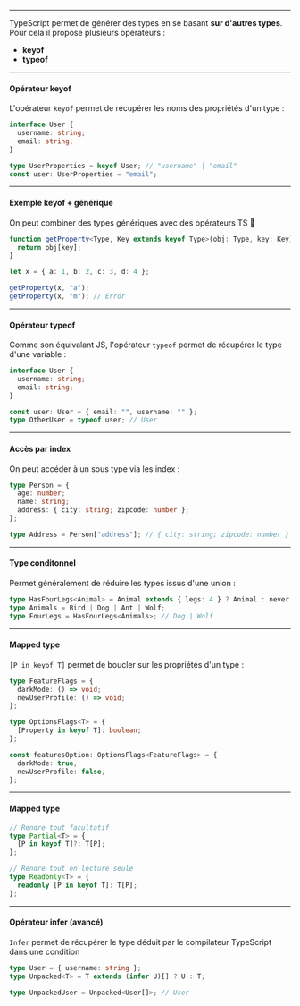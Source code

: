 
<Slides>

<ChapterHeading title="Manipulation des types" backgroundColor="#fad390" />

---

<SlideHeader slideTitle="Manipulation des types" />

TypeScript permet de générer des types en se basant **sur d'autres types**. Pour cela il propose plusieurs opérateurs :

- **keyof**
- **typeof**

---

<SlideHeader slideTitle="Manipulation des types" />

#### Opérateur keyof

L'opérateur `keyof` permet de récupérer les noms des propriétés d'un type :

```typescript
interface User {
  username: string;
  email: string;
}

type UserProperties = keyof User; // "username" | "email"
const user: UserProperties = "email";
```

---

<SlideHeader slideTitle="Manipulation des types" />

#### Exemple keyof + générique

On peut combiner des types génériques avec des opérateurs TS 🤯

```typescript
function getProperty<Type, Key extends keyof Type>(obj: Type, key: Key) {
  return obj[key];
}

let x = { a: 1, b: 2, c: 3, d: 4 };

getProperty(x, "a");
getProperty(x, "m"); // Error
```

---

<SlideHeader slideTitle="Manipulation des types" />

#### Opérateur typeof

Comme son équivalant JS, l'opérateur `typeof` permet de récupérer le type d'une variable :

```typescript
interface User {
  username: string;
  email: string;
}

const user: User = { email: "", username: "" };
type OtherUser = typeof user; // User
```

---

<SlideHeader slideTitle="Manipulation des types" />

#### Accès par index

On peut accéder à un sous type via les index :

```typescript
type Person = {
  age: number;
  name: string;
  address: { city: string; zipcode: number };
};

type Address = Person["address"]; // { city: string; zipcode: number }
```

---

<SlideHeader slideTitle="Manipulation des types" />

#### Type conditonnel

Permet généralement de réduire les types issus d'une union :

```typescript
type HasFourLegs<Animal> = Animal extends { legs: 4 } ? Animal : never;
type Animals = Bird | Dog | Ant | Wolf;
type FourLegs = HasFourLegs<Animals>; // Dog | Wolf
```

---

<SlideHeader slideTitle="Manipulation des types" />

#### Mapped type

`[P in keyof T]` permet de boucler sur les propriétés d'un type :

```typescript
type FeatureFlags = {
  darkMode: () => void;
  newUserProfile: () => void;
};

type OptionsFlags<T> = {
  [Property in keyof T]: boolean;
};

const featuresOption: OptionsFlags<FeatureFlags> = {
  darkMode: true,
  newUserProfile: false,
};
```

---

<SlideHeader slideTitle="Manipulation des types" />

#### Mapped type

```typescript
// Rendre tout facultatif
type Partial<T> = {
  [P in keyof T]?: T[P];
};

// Rendre tout en lecture seule
type Readonly<T> = {
  readonly [P in keyof T]: T[P];
};
```

---

<SlideHeader slideTitle="Manipulation des types" />

#### Opérateur infer (avancé)

`Infer` permet de récupérer le type déduit par le compilateur TypeScript dans une condition

```typescript
type User = { username: string };
type Unpacked<T> = T extends (infer U)[] ? U : T;

type UnpackedUser = Unpacked<User[]>; // User
```

</Slides>
